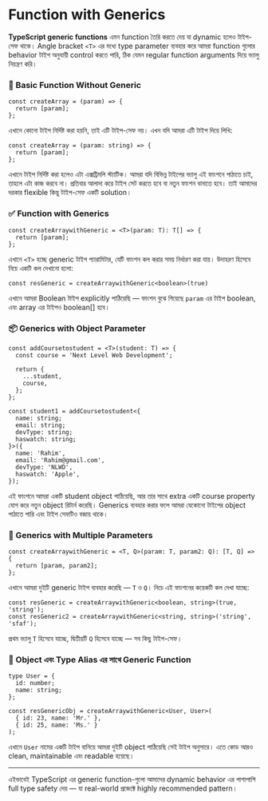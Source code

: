 # Function with Generics
**TypeScript generic functions** এমন function তৈরি করতে দেয় যা dynamic হলেও টাইপ-সেফ থাকে। Angle bracket `<T>` এর মধ্যে type parameter ব্যবহার করে আমরা function গুলোর behavior টাইপ অনুযায়ী control করতে পারি, ঠিক যেমন regular function arguments দিয়ে ভ্যালু নিয়ন্ত্রণ করি।

### 🎯 Basic Function Without Generic

```tsx
const createArray = (param) => {
  return [param];
};
```

এখানে কোনো টাইপ নির্দিষ্ট করা হয়নি, তাই এটি টাইপ-সেফ নয়। এখন যদি আমরা এটি টাইপ দিয়ে লিখি:

```tsx
const createArray = (param: string) => {
  return [param];
};
```

এখানে টাইপ নির্দিষ্ট করা হলেও এটা এক্সট্রিমলি স্ট্যাটিক। আমরা যদি বিভিন্ন টাইপের ভ্যালু এই ফাংশনে পাঠাতে চাই, তাহলে এটা কাজ করবে না। প্রতিবার আলাদা করে টাইপ সেট করতে হবে বা নতুন ফাংশন বানাতে হবে। তাই আমাদের দরকার flexible কিন্তু টাইপ-সেফ একটি solution।

### ✅ Function with Generics

```tsx
const createArraywithGeneric = <T>(param: T): T[] => {
  return [param];
};
```

এখানে `<T>` হচ্ছে generic টাইপ প্যারামিটার, যেটি ফাংশন কল করার সময় নির্ধারণ করা যায়। উদাহরণ হিসেবে নিচে একটি কল দেখানো হলো:

```tsx
const resGeneric = createArraywithGeneric<boolean>(true)
```

এখানে আমরা Boolean টাইপ explicitly পাঠিয়েছি — ফাংশন বুঝে গিয়েছে `param` এর টাইপ boolean, এবং array এর টাইপও boolean[] হবে।

### 📦 Generics with Object Parameter

```tsx
const addCoursetostudent = <T>(student: T) => {
  const course = 'Next Level Web Development';

  return {
    ...student,
    course,
  };
};

const student1 = addCoursetostudent<{
  name: string;
  email: string;
  devType: string;
  haswatch: string;
}>({
  name: 'Rahim',
  email: 'Rahim@gmail.com',
  devType: 'NLWD',
  haswatch: 'Apple',
});
```

এই ফাংশনে আমরা একটি student object পাঠিয়েছি, আর তার সাথে extra একটি course property যোগ করে নতুন object রিটার্ন করেছি। Generics ব্যবহার করার ফলে আমরা যেকোনো টাইপের object পাঠাতে পারি এবং টাইপ সেফটিও বজায় থাকে।

### 🧩 Generics with Multiple Parameters

```tsx
const createArraywithGeneric = <T, Q>(param: T, param2: Q): [T, Q] => {
  return [param, param2];
};
```

এখানে আমরা দুইটি generic টাইপ ব্যবহার করেছি — `T` ও `Q`। নিচে এই ফাংশনের কয়েকটি কল দেখা যাচ্ছে:

```tsx
const resGeneric = createArraywithGeneric<boolean, string>(true, 'string');
const resGeneric2 = createArraywithGeneric<string, string>('string', 'sfaf');
```

প্রথম ভ্যালু `T` হিসেবে যাচ্ছে, দ্বিতীয়টি `Q` হিসেবে যাচ্ছে — সব কিছু টাইপ-সেফ।

### 🧱 Object এবং Type Alias এর সাথে Generic Function

```tsx
type User = {
  id: number;
  name: string;
};

const resGenericObj = createArraywithGeneric<User, User>(
  { id: 23, name: 'Mr.' },
  { id: 25, name: 'Ms.' }
);
```

এখানে `User` নামের একটি টাইপ বানিয়ে আমরা দুইটি object পাঠিয়েছি সেই টাইপ অনুসারে। এতে কোড আরও clean, maintainable এবং readable হয়েছে।

---

এইভাবেই TypeScript এর generic function-গুলো আমাদের dynamic behavior এর পাশাপাশি full type safety দেয় — যা real-world প্রজেক্টে highly recommended pattern।